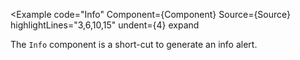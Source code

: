 
<Example
  code="Info"
  Component={Component}
  Source={Source}
  highlightLines="3,6,10,15"
  undent={4}
  expand
>
  The `Info` component is a short-cut to generate an info alert.
</Example>

